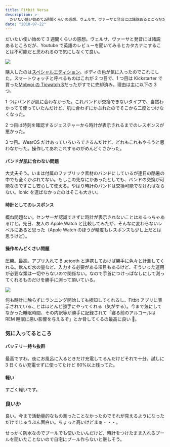 ```yaml
---
title: Fitbit Versa
description: >-
  だいたい使い始めて3週間くらいの感想。ヴェルサ、ヴァーサと発音には諸説あるところだが、Youtubeで英語のレビューを聞いてみるとカタカナにすることは不可能だと思われるので気にしなくて良い。
date: "2018-07-22"
---
```


だいたい使い始めて 3 週間くらいの感想。ヴェルサ、ヴァーサと発音には諸説あるところだが、Youtube で英語のレビューを聞いてみるとカタカナにすることは不可能だと思われるので気にしなくて良い。

![](fitbit.jpg)

購入したのは[スペシャルエディション](https://amzn.to/2mx1IdX)。ボディの色が気に入ったのでこれにした。スマートウォッチと呼べるものはこれが 2 つ目で、1 つ目は Kickstarter で買った[Mobvoi の Ticwatch S](https://www.mobvoi.com/pages/ticwatchse)だったがすでに売却済み。理由は主に以下の 3 つ。

1 つはバンドが肌に合わなかった。これバンドが交換できないタイプで、当然わかってて使っていたんだけど、肌に合わずにかぶれたのでそこから二度とつけなくなった。

2 つ目は時刻を確認するジェスチャーから時計が表示されるまでのレスポンスが悪かった。

3 つ目。WearOS だけあっていろいろできるんだけど、どれもこれもやろうと思わなかった。操作してあれこれするのがめんどくさかった。

#### バンドが肌に合わない問題

大丈夫そう。いまは付属のファブリック素材のバンドにしているが連日の酷暑の中でも全くかぶれてない。もしこの先なにかあったとしても、バンドの交換が可能なのですこし安心して使える。やはり時計のバンドは交換可能でなければならない。Ionic を選ばなかったのはそこも大きい。

#### 時計としてのレスポンス

概ね問題ない。センサーが認識できずに時計が表示されないことはあるっちゃあるけど。先日、友人の Apple Watch と比較してみたが、そんなに変わらないレベルにあると思った（Apple Watch のほうが精度もレスポンスも少し上だとは思うけど）。

#### 操作めんどくさい問題

圧勝。最高。アプリ入れて Bluetooth と連携しておけば勝手に色々と計測してくれる。飲んだ水の量など、入力する必要がある項目もあるけど、そういった運用が必要な類は一切やらないので関係ない。なので手首につけっぱなしにして測ってくれるものだけを勝手に測って頂いている。

![](fitbit2.jpg)

何も時計に触らずにランニング開始しても検知してくれるし、Fitbit アプリに表示されていることはほとんど勝手にやってくれる（気がする）。今まで気にしてなかった睡眠時間、その内訳等が勝手に記録されて「寝る前のアルコールは REM 睡眠に悪い影響を与えるぞ」とか脅してくるの最高に良い 🍺。

### 気に入ってるところ

#### バッテリー持ち抜群

最高ですわ。夜にお風呂に入るときだけ充電してるんだけどそれで十分。試しに 3 日くらい充電せずに使ってたけど 60%以上残ってた。

#### 軽い

すごく軽いです。

### 良いか

良い。今まで活動量的なもの測ったことなかったのでそれが見えるようになっただけでじゅうぶん面白い。ちょっと高いけどまぁ・・・。

せっかく防水なのでプールでも使いたいんだけど、時計をつけたまま入れるプールを聞いたことないので自宅にプール作らないと厳しそう。

